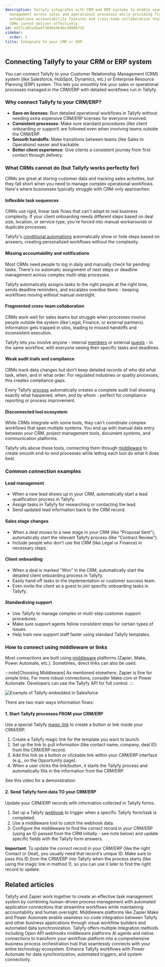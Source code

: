 ```yaml
---
description: Tallyfy integrates with CRM and ERP systems to enable seamless workflow
  management across sales and operational processes while providing flexible conditional
  automations accountability features and cross-team collaboration that traditional
  CRMs cannot deliver effectively.
id: ed17ca85a3ba4f3046e9b4bcd980bf32
sidebar:
  order: 5
title: Integrate to your CRM or ERP
---
```


## Connecting Tallyfy to your CRM or ERP system

You can connect Tallyfy to your Customer Relationship Management (CRM) system (like Salesforce, HubSpot, Dynamics, etc.) or Enterprise Resource Planning (ERP) system. This lets you smoothly link your sales or operational processes managed in the CRM/ERP with detailed workflows run in Tallyfy.

### Why connect Tallyfy to your CRM/ERP?

- **Save on licenses**: Run detailed operational workflows in Tallyfy without needing extra expensive CRM/ERP licenses for everyone involved.
- **Consistent processes**: Make sure standard procedures (like client onboarding or support) are followed even when involving teams outside the CRM/ERP.
- **Smooth handoffs**: Make transitions between teams (like Sales to Operations) easier and trackable.
- **Better client experience**: Give clients a consistent journey from first contact through delivery.

### What CRMs cannot do (but Tallyfy works perfectly for)

CRMs are great at storing customer data and tracking sales activities, but they fall short when you need to manage complex operational workflows. Here's where businesses typically struggle with CRM-only approaches:

#### Inflexible task sequences
CRMs use rigid, linear task flows that can't adapt to real business complexity. If your client onboarding needs different steps based on deal size, location, or service type, you're forced into manual workarounds or duplicate processes.

Tallyfy's [conditional automations](/products/pro/documenting/templates/automations/conditionals/) automatically show or hide steps based on answers, creating personalized workflows without the complexity.

#### Missing accountability and notifications
Most CRMs need people to log in daily and manually check for pending tasks. There's no automatic assignment of next steps or deadline management across complex multi-step processes.

Tallyfy automatically assigns tasks to the right people at the right time, sends deadline reminders, and escalates overdue items - keeping workflows moving without manual oversight.

#### Fragmented cross-team collaboration  
CRMs work well for sales teams but struggle when processes involve people outside the system (like Legal, Finance, or external partners). Information gets trapped in silos, leading to missed handoffs and inconsistent execution.

Tallyfy lets you involve anyone - internal [members](/products/pro/documenting/members/) or external [guests](/products/pro/documenting/guests/) - in the same workflow, with everyone seeing their specific tasks and deadlines.

#### Weak audit trails and compliance
CRMs track data changes but don't keep detailed records of who did what task, when, and in what order. For regulated industries or quality processes, this creates compliance gaps.

Every Tallyfy [process](/products/pro/tracking-and-tasks/processes/) automatically creates a complete audit trail showing exactly what happened, when, and by whom - perfect for compliance reporting or process improvement.

#### Disconnected tool ecosystem
While CRMs integrate with some tools, they can't coordinate complex workflows that span multiple systems. You end up with manual data entry between your CRM, project management tools, document systems, and communication platforms.

Tallyfy sits above these tools, connecting them through [middleware](/products/pro/integrations/middleware/) to create smooth end-to-end processes while letting each tool do what it does best.

### Common connection examples

#### Lead management
- When a new lead shows up in your CRM, automatically start a lead qualification process in Tallyfy.
- Assign tasks in Tallyfy for researching or contacting the lead.
- Send updated lead information back to the CRM record.

#### Sales stage changes
- When a deal moves to a new stage in your CRM (like "Proposal Sent"), automatically start the relevant Tallyfy process (like "Contract Review").
- Include people who don't use the CRM (like Legal or Finance) in necessary steps.

#### Client onboarding
- When a deal is marked "Won" in the CRM, automatically start the detailed client onboarding process in Tallyfy.
- Easily hand off tasks to the implementation or customer success team.
- Even invite the client as a guest to join specific onboarding tasks in Tallyfy.

#### Standardizing support
- Use Tallyfy to manage complex or multi-step customer support procedures.
- Make sure support agents follow consistent steps for certain types of issues.
- Help train new support staff faster using standard Tallyfy templates.

### How to connect using middleware or links

Most connections are built using [middleware](/products/pro/integrations/middleware/) platforms (Zapier, Make, Power Automate, etc.). Sometimes, direct links can also be used.

:::note[Choosing Middleware]
As mentioned elsewhere, Zapier is fine for simple links. For more robust connections, consider Make.com or Power Automate. Developers can use the Tallyfy API for full control.
:::

![Example of Tallyfy embedded in Salesforce](https://screenshots.tallyfy.com/tallyfy-salesforce-widget.png)

There are two main ways information flows:

#### 1. Start Tallyfy processes FROM your CRM/ERP

Use a special Tallyfy [magic link](/products/pro/launching/triggers/magic-links/) to create a button or link inside your CRM/ERP.

1. Create a Tallyfy magic link for the template you want to launch.
2. Set up the link to pull information (like contact name, company, deal ID) from the CRM/ERP record.
3. Add this link as a button or clickable link within your CRM/ERP interface (e.g., on the Opportunity page).
4. When a user clicks the link/button, it starts the Tallyfy process and automatically fills in the information from the CRM/ERP.

See this video for a demonstration:

<lite-vimeo videoid="342328862"></lite-vimeo>

#### 2. Send Tallyfy form data TO your CRM/ERP

Update your CRM/ERP records with information collected in Tallyfy forms.

1. Set up a Tallyfy [webhook](/products/pro/integrations/webhooks/) to trigger when a specific Tallyfy form/task is completed.
2. Use a middleware tool to catch the webhook data.
3. Configure the middleware to find the correct record in your CRM/ERP (using an ID passed from the CRM initially - see note below) and update specific fields with the Tallyfy form answers.

**Important**: To update the *correct* record in your CRM/ERP (like the right Contact or Deal), you usually need that record's unique ID. Make sure to pass this ID *from* the CRM/ERP *into* Tallyfy when the process starts (like using the magic link in method 1), so you can use it later to find the right record to update.


## Related articles
<CardGrid>
<LinkTitleCard header="<b>Zapier > Tallyfy & Zapier</b>" href="/products/pro/integrations/middleware/zapier/how-can-i-improve-task-management-with-tallyfy/" > Tallyfy and Zapier work together to create an effective task management system by combining human-driven process management with automated application connections that streamline workflows while maintaining accountability and human oversight. </LinkTitleCard>
<LinkTitleCard header="<b>Integrations > Middleware</b>" href="/products/pro/integrations/middleware/" > Middleware platforms like Zapier Make and Power Automate enable seamless no-code integration between Tallyfy and other business applications through visual workflow builders and automated data synchronization. </LinkTitleCard>
<LinkTitleCard header="<b>Pro > Integrations</b>" href="/products/pro/integrations/" > Tallyfy offers multiple integration methods including Open API webhooks middleware platforms AI agents and native connections to transform your workflow platform into a comprehensive business process orchestration hub that seamlessly connects with your entire technology ecosystem. </LinkTitleCard>
<LinkTitleCard header="<b>Middleware > Power Automate</b>" href="/products/pro/integrations/middleware/power-automate/" > Enhance Tallyfy workflows with Power Automate for data synchronization, automated triggers, and system connectivity. </LinkTitleCard>
</CardGrid>